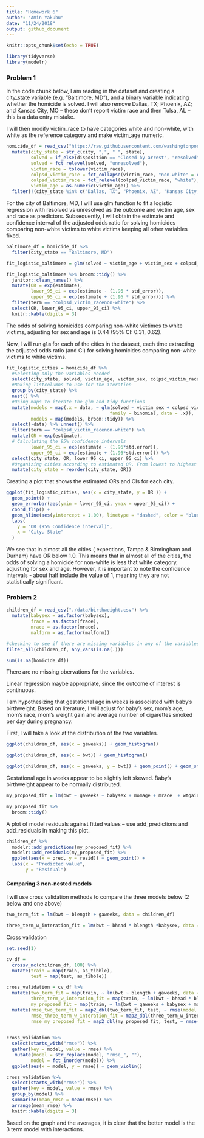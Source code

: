 ```yaml
---
title: "Homework 6"
author: "Amin Yakubu"
date: "11/24/2018"
output: github_document
---
```


```r
knitr::opts_chunk$set(echo = TRUE)
```

```r
library(tidyverse)
library(modelr)
```

### Problem 1

In the code chunk below, I am reading in the dataset and creating a city_state variable (e.g. “Baltimore, MD”), and a binary variable indicating whether the homicide is solved. I will also remove Dallas, TX; Phoenix, AZ; and Kansas City, MO – these don’t report victim race and then Tulsa, AL – this is a data entry mistake.

I will then modify victim_race to have categories white and non-white, with white as the reference category and make victim_age numeric.

```r
homicide_df = read_csv("https://raw.githubusercontent.com/washingtonpost/data-homicides/master/homicide-data.csv", col_names = TRUE) %>% 
  mutate(city_state = str_c(city, ",", " ", state),
         solved = if_else(disposition == "Closed by arrest", "resolved", "unresolved"),
         solved = fct_relevel(solved, "unresolved"),
         victim_race = tolower(victim_race),
         colpsd_victim_race = fct_collapse(victim_race, "non-white" = c("asian","black", "hispanic", "other", "unknown")),
         colpsd_victim_race = fct_relevel(colpsd_victim_race, "white"),
         victim_age = as.numeric(victim_age)) %>% 
  filter(!(city_state %in% c("Dallas, TX", "Phoenix, AZ", "Kansas City, MO", "Tulsa, AL")))
```

For the city of Baltimore, MD, I will use glm function to fit a logistic regression with resolved vs unresolved as the outcome and victim age, sex and race as predictors. Subsequently, I will obtain the estimate and confidence interval of the adjusted odds ratio for solving homicides comparing non-white victims to white victims keeping all other variables fixed.

```r
baltimore_df = homicide_df %>% 
  filter(city_state == "Baltimore, MD")

fit_logistic_baltimore = glm(solved ~ victim_age + victim_sex + colpsd_victim_race, data = baltimore_df, family = binomial())

fit_logistic_baltimore %>% broom::tidy() %>% 
  janitor::clean_names() %>% 
  mutate(OR = exp(estimate),
         lower_95_ci = exp(estimate - (1.96 * std_error)),
         upper_95_ci = exp(estimate + (1.96 * std_error))) %>% 
  filter(term == "colpsd_victim_racenon-white") %>% 
  select(OR, lower_95_ci, upper_95_ci) %>% 
  knitr::kable(digits = 3)
```

The odds of solving homicides comparing non-white victimes to white victims, adjusting for sex and age is 0.44 (95% CI: 0.31, 0.62).

Now, I will run `glm` for each of the cities in the dataset, each time extracting the adjusted odds ratio (and CI) for solving homicides comparing non-white victims to white victims. 

```r
fit_logistic_cities = homicide_df %>% 
  #Selecting only the variables needed
  select(city_state, solved, victim_age, victim_sex, colpsd_victim_race) %>%
  #Making listcolumns to use for the iteration
  group_by(city_state) %>% 
  nest() %>% 
  #Using maps to iterate the glm and tidy functions
  mutate(models = map(.x = data, ~ glm(solved ~ victim_sex + colpsd_victim_race + victim_age, 
                                      family = binomial, data = .x)),
         models = map(models, broom::tidy)) %>% 
  select(-data) %>% unnest() %>% 
  filter(term == "colpsd_victim_racenon-white") %>% 
  mutate(OR = exp(estimate),
  # Calculating the 95% confidence intervals
         lower_95_ci = exp(estimate - (1.96*std.error)),
         upper_95_ci = exp(estimate + (1.96*std.error))) %>% 
  select(city_state, OR, lower_95_ci, upper_95_ci) %>% 
  #Organizing cities according to estimated OR. From lowest to highest
  mutate(city_state = reorder(city_state, OR))

```

Creating a plot that shows the estimated ORs and CIs for each city. 

```r
ggplot(fit_logistic_cities, aes(x = city_state, y = OR )) + 
  geom_point() + 
  geom_errorbar(aes(ymin = lower_95_ci, ymax = upper_95_ci)) + 
  coord_flip() +
  geom_hline(aes(yintercept = 1.00), linetype = "dashed", color = "blue") + 
  labs(
    y = "OR (95% Confidence interval)",
    x = "City, State"
  )
```

We see that in almost all the cities ( expections, Tampa & Birmingham and Durham) have OR below 1.0. This means that in almost all of the cities, the odds of solving a homicide for non-white is less that white category, adjusting for sex and age. However, it is important to note the confidence intervals - about half include the value of 1, meaning they are not statistically significant. 


### Problem 2

```r
children_df = read_csv("./data/birthweight.csv") %>% 
  mutate(babysex = as.factor(babysex),
         frace = as.factor(frace),
         mrace = as.factor(mrace),
         malform = as.factor(malform))

#checking to see if there are missing variables in any of the variables for the observations
filter_all(children_df, any_vars(is.na(.)))

sum(is.na(homicide_df))

```

There are no missing obervations for the variables. 

Linear regression maybe appropriate, since the outcome of interest is continuous. 

I am hypothesizing that gestational age in weeks is associated with baby's birthweight. Based on literature, I will adjust for
baby's sex, mom's age, mom's race, mom's weight gain and average number of cigarettes smoked per day during pregnancy.


First, I will take a look at the distribution of the two variables. 

```r
ggplot(children_df, aes(x = gaweeks)) + geom_histogram()

ggplot(children_df, aes(x = bwt)) + geom_histogram()

ggplot(children_df, aes(x = gaweeks, y = bwt)) + geom_point() + geom_smooth(method = lm)
```

Gestational age in weeks appear to be slightly left skewed. Baby's birthweight appear to be normally distributed. 

```r
my_proposed_fit = lm(bwt ~ gaweeks + babysex + momage + mrace  + wtgain + smoken, data = children_df)

my_proposed_fit %>% 
  broom::tidy() 
```

A plot of model residuals against fitted values – use add_predictions and add_residuals in making this plot.

```r
children_df %>% 
  modelr::add_predictions(my_proposed_fit) %>% 
  modelr::add_residuals(my_proposed_fit) %>% 
  ggplot(aes(x = pred, y = resid)) + geom_point() +
  labs(x = "Predicted value", 
       y = "Residual")
```

#### Comparing 3 non-nested models

I will use cross validation methods to compare the three models below (2 below and one above)

```r
two_term_fit = lm(bwt ~ blength + gaweeks, data = children_df)

three_term_w_interation_fit = lm(bwt ~ bhead * blength *babysex, data = children_df)
```

Cross validation

```r
set.seed(1)

cv_df =
  crossv_mc(children_df, 100) %>% 
  mutate(train = map(train, as_tibble),
         test = map(test, as_tibble))
```


```r
cross_validation = cv_df %>% 
  mutate(two_term_fit = map(train, ~ lm(bwt ~ blength + gaweeks, data = .x)),
         three_term_w_interation_fit = map(train, ~ lm(bwt ~ bhead * blength *babysex, data = .x)),
         my_proposed_fit = map(train, ~ lm(bwt ~ gaweeks + babysex + momage + mrace  + wtgain + smoken, data = .x))) %>% 
  mutate(rmse_two_term_fit = map2_dbl(two_term_fit, test, ~ rmse(model = .x, data = .y)),
         rmse_three_term_w_interation_fit = map2_dbl(three_term_w_interation_fit, test, ~ rmse(model = .x, data = .y)),
         rmse_my_proposed_fit = map2_dbl(my_proposed_fit, test, ~ rmse(model = .x, data = .y)))
  
```

```r
cross_validation %>% 
  select(starts_with("rmse")) %>% 
  gather(key = model, value = rmse) %>% 
   mutate(model = str_replace(model, "rmse_", ""),
         model = fct_inorder(model)) %>% 
  ggplot(aes(x = model, y = rmse)) + geom_violin()
```

```r
cross_validation %>% 
  select(starts_with("rmse")) %>% 
  gather(key = model, value = rmse) %>% 
  group_by(model) %>% 
  summarize(mean_rmse = mean(rmse)) %>% 
  arrange(mean_rmse) %>% 
  knitr::kable(digits = 3)
```


Based on the graph and the averages, it is clear that the better model is the 3 term model with interactions. 

